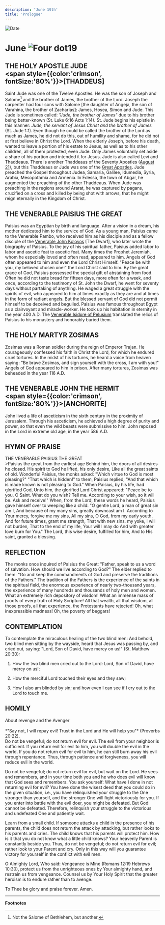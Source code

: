 ```yaml
---
description: 'June 19th'
title: 'Prologue'
---
```


<RunningHead />
<Image src="/title-imprint.png" height={68} width={50} alt="Date" className="title-imprint"/>

# <div id="date">June <Image className="four-dot" src="/four-dot.png" height={15} width={15} alt="Four dot" />19</div>

## THE HOLY APOSTLE JUDE <br /><span style={{color:'crimson', fontSize:'80%'}}>[THADDEUS]</span>

Saint Jude was one of the Twelve Apostles. He was the son of Joseph and Salome[^1] and the brother of James, the brother of the Lord. Joseph the carpenter had four sons with Salome [the daughter of Angeja, the son of Varahina, the brother of Zacharias]: James, Hosea, Simon and Jude. This Jude is sometimes called: *"Jude, the brother of James"* due to his brother being better-known (St. Luke 6:16 Acts 1:14). St. Jude begins his epistle in this manner: *Jude, the servant of Jesus Christ and the brother of James* (St. Jude 1:1). Even though he could be called the brother of the Lord as much as James, he did not do this, out of humility and shame, for he did not at first believe in Christ the Lord. When the elderly Joseph, before his death, wanted to leave a portion of his estate to Jesus, as well as to his other children, all of them protested, even Jude. Only James voluntarily set aside a share of his portion and intended it for Jesus. Jude is also called Levi and Thaddeaus. There is another Thaddeaus of the Seventy Apostles ([August 21](/august/21st#the-holy-apostle-thaddaeus)), but this Thaddeaus or Jude was one of the [Great Apostles](/june/30th). Jude preached the Gospel throughout Judea, Samaria, Galilee, Idumedia, Syria, Arabia, Mesopotamia and Armenia. In Edessa, the town of Abgar, he augmented the preaching of the other Thaddeaus. When Jude was preaching in the regions around Ararat, he was captured by pagans, crucified on a cross and killed by being shot with arrows, that he might reign eternally in the Kingdom of Christ.

## THE VENERABLE PAISIUS THE GREAT

Paisius was an Egyptian by birth and language. After a vision in a dream, his mother dedicated him to the service of God. As a young man, Paisius came to the Venerable Pambo, who received him as his disciple and as a fellow disciple of the [Venerable John Kolovos](/november/9th.en#the-venerable-john-the-dwarfkolobos) [The Dwarf], who later wrote the biography of Paisius. To the joy of his spiritual father, Paisius added labor to labor and ascetic feat to ascetic feat. Many times the Prophet Jeremiah, whom he especially loved and often read, appeared to him. Angels of God often appeared to him and even the Lord Christ Himself. "Peace be with you, my beloved chosen one!" the Lord Christ said to him. By the great grace of God, Paisius possessed the special gift of abstaining from food. Often he did not taste bread for fifteen days, more often for a week, and once, according to the testimony of St. John the Dwarf, he went for seventy days without partaking of anything. He waged a great struggle with the spirits of evil, who appeared to him at times exactly as they are and at times in the form of radiant angels. But the blessed servant of God did not permit himself to be deceived and beguiled. Paisius was famous throughout Egypt as a clairvoyant and miracle-worker. He took up his habitation in eternity in the year 400 A.D. The [Venerable Isidore of Pelusium](/february/4th#the-venerable-isidore-of-pelusium) translated the relics of Paisius to his monastery and honorably buried them.

## THE HOLY MARTYR ZOSIMAS

Zosimas was a Roman soldier during the reign of Emperor Trajan. He courageously confessed his faith in Christ the Lord, for which he endured cruel tortures. In the midst of his tortures, he heard a voice from heaven saying: "Be brave Zosimas, and sign yourself with the cross, I am with you!" Angels of God appeared to him in prison. After many tortures, Zosimas was beheaded in the year 116 A.D.

## THE VENERABLE JOHN THE HERMIT <br /><span style={{color:'crimson', fontSize:'80%'}}>[ANCHORITE]</span>

John lived a life of asceticism in the sixth century in the proximity of Jerusalem. Through his asceticism, he achieved a high degree of purity and power, so that even the wild beasts were submissive to him. John reposed in the Lord in extreme old age, in the year 586 A.D.


## HYMN OF PRAISE
<div style={{textAlign:'center', color:'crimson', fontWeight:'bold'}}>
THE VENERABLE PAISIUS THE GREAT
</div>
>Paisius the great from the earliest age  
Behind him, the doors of all desires he closed.  
His spirit to God he lifted, his only desire,  
Like all the great saints of old.  
Wonderful Paisius, the monks asked:  
"Which virtue to God is most pleasing?"  
"That which is hidden!" to them, Paisius replied,  
"And that which is made known is not pleasing to God."  
When Paisius, by his life, had glorified God,  
Unto him, the glorified Lord Christ appeared:  
"Peace be to you, O Saint. What do you wish? Tell me.  
According to your wish, so it will be. Ask and receive!"  
When, from the Lord, these words he heard,  
Paisius gave himself over to weeping like a child.  
"O gentle Lord, a man of great sin am I,  
And because of my many sins, greatly downcast am I.  
According to Your mercy, forgive me my sins,  
All my sins, O God, from my early youth.  
And for future times, grant me strength,  
That with new sins, my yoke, I will not burden,  
That to the end of my life, Your will I may do  
And with greater love burn for You."  
The Lord, this wise desire, fulfilled for him,  
And to His saint, granted a blessing.  

## REFLECTION

The monks once inquired of Paisius the Great: "Father, speak to us a word of salvation. How should we  live according to God?" The elder replied to them: "Go and keep the commandments of God and preserve the traditions of the Fathers." The tradition of the Fathers is the experience of the saints in the spiritual field, the enormous experience of nearly two-thousand years, the experience of many hundreds and thousands of holy men and women. What an extremely rich depository of wisdom! What an immense mass of proofs of every truth of Holy Scripture! All that wealth, all that wisdom, all those proofs, all that experience, the Protestants have rejected! Oh, what inexpressible madness! Oh, the poverty of beggars!

## CONTEMPLATION

To contemplate the miraculous healing of the two blind men: And behold, two blind men sitting by the wayside, heard that Jesus was passing by, and cried out, saying: "Lord, Son of David, have mercy on us!" (St. Matthew 20:30):

1. How the two blind men cried out to the Lord: Lord, Son of David, have mercy on us!;

2. How the merciful Lord touched their eyes and they saw;

3. How I also am blinded by sin; and how even I can see if I cry out to the Lord to touch me.


## HOMILY
<div style={{textAlign:'center', color:'crimson', fontWeight:'bold'}}>
About revenge and the Avenger
</div>
<br />
<div style={{textAlign:'right'}}>
*"Say not, I will repay evil! Trust in the Lord and He will help you"* (Proverbs 20:22).
</div>
Do not be vengeful; do not return evil for evil. The evil from your neighbor is sufficient. If you return evil for evil to him, you will double the evil in the world. If you do not return evil for evil to him, he can still burn away his evil through repentance. Thus, through patience and forgiveness, you will reduce evil in the world.

Do not be vengeful; do not return evil for evil, but wait on the Lord. He sees and remembers, and in your time both you and he who does evil will know that God sees and remembers. You ask yourself: What have I done in not returning evil for evil? You have done the wisest deed that you could do in the given situation, i.e., you have relinquished your struggle to the One stronger than yourself, and the stronger One will fight victoriously for you. If you enter into battle with the evil doer, you might be defeated. But God cannot be defeated. Therefore, relinquish your struggle to the victorious and undefeated One and patiently wait.

Learn from a small child. If someone attacks a child in the presence of his parents, the child does not return the attack by attacking, but rather looks to his parents and cries. The child knows that his parents will protect him. How is it that you do not know what a little child knows? Your heavenly Parent is constantly beside you. Thus, do not be vengeful; do not return evil for evil; rather look to your Parent and cry. Only in this way will you guarantee victory for yourself in the conflict with evil men.

O Almighty Lord, Who said: Vengeance is Mine (Romans 12:19 Hebrews 10:30), protect us from the unrighteous ones by Your almighty hand, and restrain us from vengeance. Counsel us by Your Holy Spirit that the greater heroism is to endure rather than to avenge.

To Thee be glory and praise forever. Amen.

---
**Footnotes**

[^1]: Not the Salome of Bethlehem, but another.